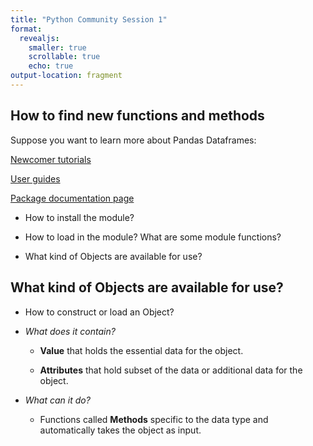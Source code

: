 ```yaml
---
title: "Python Community Session 1"
format: 
  revealjs:
    smaller: true
    scrollable: true
    echo: true
output-location: fragment
---
```


## How to find new functions and methods

Suppose you want to learn more about Pandas Dataframes:

[Newcomer tutorials](https://pandas.pydata.org/docs/user_guide/10min.html)

[User guides](https://pandas.pydata.org/docs/user_guide/index.html)

[Package documentation page](https://pandas.pydata.org/docs/index.html)

-   How to install the module?

-   How to load in the module? What are some module functions?

-   What kind of Objects are available for use?

## What kind of Objects are available for use?

-   How to construct or load an Object?

-   *What does it contain?*

    -   **Value** that holds the essential data for the object.

    -   **Attributes** that hold subset of the data or additional data for the object.

-   *What can it do?*

    -   Functions called **Methods** specific to the data type and automatically takes the object as input.
